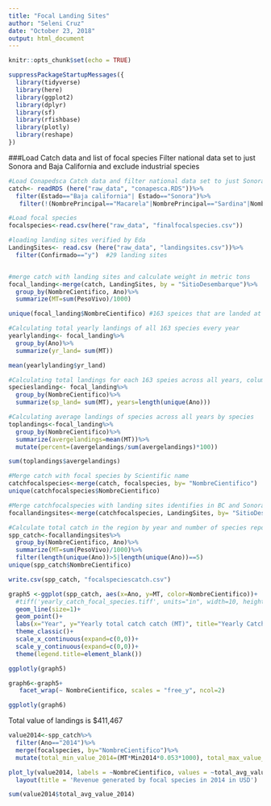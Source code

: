 ```yaml
---
title: "Focal Landing Sites"
author: "Seleni Cruz"
date: "October 23, 2018"
output: html_document
---
```


```r
knitr::opts_chunk$set(echo = TRUE)
```


```r
suppressPackageStartupMessages({
  library(tidyverse)
  library(here)
  library(ggplot2)
  library(dplyr)
  library(sf)
  library(rfishbase)
  library(plotly)
  library(reshape)
})
```

###Load Catch data and list of focal species
Filter national data set to just Sonora and Baja California and exclude industrial species 
```r
#Load Conapedsca Catch data and filter national data set to just Sonora and Baja California and exclude industrial species
catch<- readRDS (here("raw_data", "conapesca.RDS"))%>%
  filter(Estado=="Baja california"| Estado=="Sonora")%>%
   filter(!(NombrePrincipal=="Macarela"|NombrePrincipal=="Sardina"|NombrePrincipal=="Camaron"|NombrePrincipal=="Corvina"|NombrePrincipal=="Calamar"|NombrePrincipal=="Anchoveta"))

#Load focal species
focalspecies<-read.csv(here("raw_data", "finalfocalspecies.csv"))

#loading landing sites verified by Eda 
LandingSites<- read.csv (here("raw_data", "landingsites.csv"))%>%
  filter(Confirmado=="y")  #29 landing sites 


#merge catch with landing sites and calculate weight in metric tons 
focal_landing<-merge(catch, LandingSites, by = "SitioDesembarque")%>%
  group_by(NombreCientifico, Ano)%>% 
  summarize(MT=sum(PesoVivo)/1000)

unique(focal_landing$NombreCientifico) #163 speices that are landed at 29 landing sites in the MRI

#Calculating total yearly landings of all 163 species every year 
yearlylanding<- focal_landing%>%
  group_by(Ano)%>%
  summarize(yr_land= sum(MT))

mean(yearlylanding$yr_land)

#Calculating total landings for each 163 speies across all years, column years is the number of years for which data is available for that species    
specieslanding<- focal_landing%>%
  group_by(NombreCientifico)%>%
  summarize(sp_land= sum(MT), years=length(unique(Ano)))

#Calculating average landings of species across all years by species 
toplandings<-focal_landing%>%
  group_by(NombreCientifico)%>%
  summarize(avergelandings=mean(MT))%>%
  mutate(percent=(avergelandings/sum(avergelandings)*100))

sum(toplandings$avergelandings)

#Merge catch with focal species by Scientific name 
catchfocalspecies<-merge(catch, focalspecies, by= "NombreCientifico")
unique(catchfocalspecies$NombreCientifico)

#Merge catchfocalspecies with landing sites identifies in BC and Sonora 
focallandingsites<-merge(catchfocalspecies, LandingSites, by= "SitioDesembarque")

#Calculate total catch in the region by year and number of species reported in each year 
spp_catch<-focallandingsites%>%
  group_by(NombreCientifico, Ano)%>%
  summarize(MT=sum(PesoVivo)/1000)%>%
  filter(length(unique(Ano))>5|length(unique(Ano))==5)
unique(spp_catch$NombreCientifico)

write.csv(spp_catch, "focalspeciescatch.csv")

```


```r

graph5 <-ggplot(spp_catch, aes(x=Ano, y=MT, color=NombreCientifico))+
  #tiff('yearly_catch_focal_species.tiff', units="in", width=10, height=5, res=300)+
  geom_line(size=1)+
  geom_point()+
  labs(x="Year", y="Yearly total catch catch (MT)", title="Yearly Catch of focal species after filtering by landing", subtitle= "2000-2015")+
  theme_classic()+
  scale_x_continuous(expand=c(0,0))+
  scale_y_continuous(expand=c(0,0))+
  theme(legend.title=element_blank())

ggplotly(graph5)


```



```r
graph6<-graph5+
   facet_wrap(~ NombreCientifico, scales = "free_y", ncol=2)

ggplotly(graph6)
```

Total value of landings is $411,467 

```r
value2014<-spp_catch%>%
  filter(Ano=="2014")%>%
  merge(focalspecies, by="NombreCientifico")%>%
  mutate(total_min_value_2014=(MT*Min2014*0.053*1000), total_max_value_2014=(MT*Max2014*0.053*1000), total_avg_value_2014=(MT*Average2014*0.053*1000), value_percent=(total_avg_value_2014/sum(total_avg_value_2014)*100))

plot_ly(value2014, labels = ~NombreCientifico, values = ~total_avg_value_2014, type = 'pie', showlegend=FALSE) %>%
  layout(title = 'Revenue generated by focal species in 2014 in USD')

sum(value2014$total_avg_value_2014)
```

